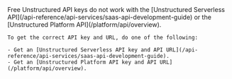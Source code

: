 <Warning>
    Free Unstructured API keys do not work with the [Unstructured Serverless API](/api-reference/api-services/saas-api-development-guide) or the [Unstructured Platform API](/platform/api/overview).

    To get the correct API key and URL, do one of the following:

    - Get an [Unstructured Serverless API key and API URL](/api-reference/api-services/saas-api-development-guide).
    - Get an [Unstructured Platform API key and API URL](/platform/api/overview).
</Warning>